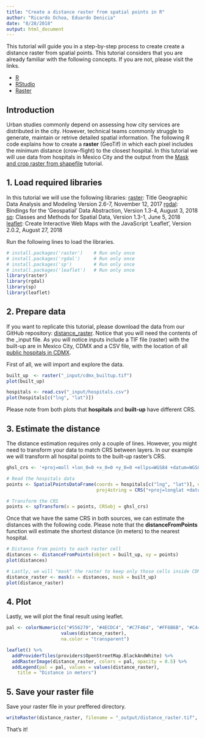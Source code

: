 ```yaml
---
title: "Create a distance raster from spatial points in R"
author: "Ricardo Ochoa, Eduardo Denicia"
date: "8/28/2018"
output: html_document
---
```


This tutorial will guide you in a step-by-step process to create create a distance raster from spatial points. This tutorial considers that you are already familiar with the following concepts. If you are not, please visit the links.

- [R](https://www.r-project.org/)
- [RStudio](https://www.rstudio.com)
- [Raster](https://en.wikipedia.org/wiki/Raster_graphics)

## Introduction 
Urban studies commonly depend on assessing how city services are distributed in the city. However, technical teams commonly struggle to generate, maintain or retrive detailed spatial information. The following R code explains how to create a **raster** (GeoTif) in which each pixel includes the minimum distance (crow-flight) to the closest hospital. In this tutorial we will use data from hospitals in Mexico City and the output from the [Mask and crop raster from shapefile](https://github.com/ricardoochoa/ST_preprocessing/tree/master/mask_and_crop_raster_from_shapefile) tutorial.

## 1. Load required libraries
In this tutorial we will use the following libraries:
[raster](https://cran.r-project.org/web/packages/raster/raster.pdf): Title Geographic Data Analysis and Modeling Version 2.6-7, November 12, 2017
[rgdal](https://cran.r-project.org/web/packages/rgdal/rgdal.pdf): Bindings for the 'Geospatial' Data Abstraction, Version 1.3-4, August 3, 2018
[sp](https://cran.r-project.org/web/packages/sp/sp.pdf): Classes and Methods for Spatial Data, Version 1.3-1, June 5, 2018
[leaflet](https://cran.r-project.org/web/packages/leaflet/leaflet.pdf): Create Interactive Web Maps with the JavaScript 'Leaflet', Version 2.0.2, August 27, 2018

Run the following lines to load the libraries. 

```r
# install.packages('raster')    # Run only once
# install.packages('rgdal')     # Run only once
# install.packages('sp')        # Run only once
# install.packages('leaflet')   # Run only once
library(raster)
library(rgdal)
library(sp)
library(leaflet)
```

## 2. Prepare data
If you want to replicate this tutorial, please download the data from our GitHub repository: [distance_raster](https://github.com/ricardoochoa/ST_preprocessing/tree/master/distance_raster). Notice that you will need the contents of the _input file. As you will notice inputs include a TIF file (raster) with the built-up are in Mexico City, CDMX and a CSV file, with the location of all [public hospitals in CDMX](www.datosabiertos.cdmx.gob.mx:5000/it/dataset/hospitales-y-centros-de-salud). 

First of all, we will import and explore the data.

```r
built_up  <- raster("_input/cdmx_builtup.tif")
plot(built_up)

hospitals <- read.csv("_input/hospitals.csv")
plot(hospitals[c("lng", "lat")])

```

Please note from both plots that **hospitals** and **built-up** have different CRS. 

## 3. Estimate the distance
The distance estimation requires only a couple of lines. However, you might need to transform your data to match CRS between layers. In our example we will transform all hospital points to the built-up raster's CRS. 

```r
ghsl_crs <- '+proj=moll +lon_0=0 +x_0=0 +y_0=0 +ellps=WGS84 +datum=WGS84 +units=m +no_defs'

# Read the hospitals data 
points <- SpatialPointsDataFrame(coords = hospitals[c("lng", "lat")], data = hospitals,
                                 proj4string = CRS("+proj=longlat +datum=WGS84 +ellps=WGS84 +towgs84=0,0,0"))

# Transform the CRS
points <- spTransform(x = points, CRSobj = ghsl_crs)

```
Once that we have the same CRS in both sources, we can estimate the distances with the following code. Please note that the **distanceFromPoints** function will estimate the shortest distance (in meters) to the nearest hospital. 

```r
# Distance from points to each raster cell
distances <- distanceFromPoints(object = built_up, xy = points)
plot(distances)

# Lastly, we will "mask" the raster to keep only those cells inside CDMX
distance_raster <- mask(x = distances, mask = built_up)
plot(distance_raster)
```

## 4. Plot
Lastly, we will plot the final result using leaflet. 

```r

pal <- colorNumeric(c("#556270", "#4ECDC4", "#C7F464", "#FF6B6B", "#C44D58"),
                    values(distance_raster),
                    na.color = "transparent")

leaflet() %>%
  addProviderTiles(providers$OpenStreetMap.BlackAndWhite) %>%
  addRasterImage(distance_raster, colors = pal, opacity = 0.5) %>%
  addLegend(pal = pal, values = values(distance_raster),
    title = "Distance in meters")

```

## 5. Save your raster file

Save your raster file in your preffered directory.

```r
writeRaster(distance_raster, filename = "_output/distance_raster.tif", overwrite = TRUE)
```

That's it!

